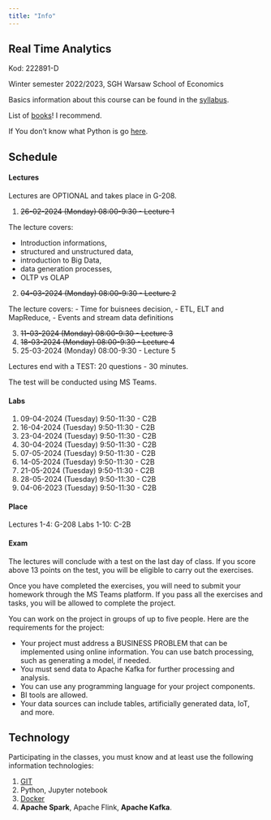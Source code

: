```yaml
---
title: "Info"
---
```


## Real Time Analytics 

Kod: 222891-D

Winter semester 2022/2023,
SGH Warsaw School of Economics


Basics information about this course can be found in the [syllabus](/sylabus).

List of [books](/books)! I recommend.

If You don't know what Python is go [here](/info).

## Schedule

#### Lectures

Lectures are OPTIONAL and takes place in G-208.

1. <del>26-02-2024 (Monday) 08:00-9:30 - Lecture 1</del>

The lecture covers:

- Introduction informations,
- structured and unstructured data, 
- introduction to Big Data, 
- data generation processes, 
- OLTP vs OLAP 

2. <del>04-03-2024 (Monday) 08:00-9:30 - Lecture 2</del>

The lecture covers:
- Time for buisnees decision,
- ETL, ELT and MapReduce, 
- Events and stream data definitions 

3. <del>11-03-2024 (Monday) 08:00-9:30 - Lecture 3</del>

4. <del>18-03-2024 (Monday) 08:00-9:30 - Lecture 4</del>

5. 25-03-2024 (Monday) 08:00-9:30 - Lecture 5

Lectures end with a TEST: 20 questions - 30 minutes.

The test will be conducted using MS Teams.

#### Labs

1. 09-04-2024 (Tuesday) 9:50-11:30 - C2B 
2. 16-04-2024 (Tuesday) 9:50-11:30 - C2B
3. 23-04-2024 (Tuesday) 9:50-11:30 - C2B 
4. 30-04-2024 (Tuesday) 9:50-11:30 - C2B 
5. 07-05-2024 (Tuesday) 9:50-11:30 - C2B 
6. 14-05-2024 (Tuesday) 9:50-11:30 - C2B 
7. 21-05-2024 (Tuesday) 9:50-11:30 - C2B 
8. 28-05-2024 (Tuesday) 9:50-11:30 - C2B 
9. 04-06-2023 (Tuesday) 9:50-11:30 - C2B

#### Place

Lectures 1-4: G-208
Labs 1-10: C-2B

#### Exam

The lectures will conclude with a test on the last day of class.
If you score above 13 points on the test, you will be eligible to carry out the exercises.

Once you have completed the exercises, you will need to submit your homework through the MS Teams platform.
 If you pass all the exercises and tasks, you will be allowed to complete the project.

You can work on the project in groups of up to five people. Here are the requirements for the project:

- Your project must address a BUSINESS PROBLEM that can be implemented using online information. You can use batch processing, such as generating a model, if needed.
- You must send data to Apache Kafka for further processing and analysis.
- You can use any programming language for your project components.
- BI tools are allowed.
- Your data sources can include tables, artificially generated data, IoT, and more.

## Technology

Participating in the classes, you must know and at least use the following information technologies:

1. [GIT](https://sebkaz-teaching.github.io/RTA_2023EN/info/) 
2. Python, Jupyter notebook
3. [Docker](https://sebkaz-teaching.github.io/RTA_2023EN/info/)
4. **Apache Spark**, Apache Flink, **Apache Kafka**.